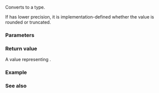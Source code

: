 {{cpp/chrono/system_clock/title|to_time_t}}
{{cpp/chrono/system_clock/navbar}}
{{dcl begin}}
{{dcl|since=c++11|
static std::time_t to_time_t( const time_point&amp; t ) noexcept;
}}
{{dcl end}}

Converts {{c|t}} to a {{lc|std::time_t}} type. 

If {{lc|std::time_t}} has lower precision, it is implementation-defined whether the value is rounded or truncated.

===Parameters===
{{par begin}}
{{par|t|system clock time point to convert}}
{{par end}}

===Return value===
A {{lc|std::time_t}} value representing {{c|t}}.

===Example===
{{example
|Get the current time as a {{lc|std::time_t}} two ways. 
|code=
#include &lt;chrono&gt;
#include &lt;ctime&gt;
#include &lt;iostream&gt;
#include &lt;thread&gt;
using namespace std::chrono_literals;

int main()
{
    // The old way
    std::time_t oldt = std::time({});

    std::this_thread::sleep_for(2700ms);

    // The new way
    auto const now = std::chrono::system_clock::now();
    std::time_t newt = std::chrono::system_clock::to_time_t(now);

    std::cout &lt;&lt; "newt - oldt == " &lt;&lt; newt - oldt &lt;&lt; " s\n";
}
|p=true
|output=
newt - oldt == 3 s
}}

===See also===
{{dsc begin}}
{{dsc inc|cpp/chrono/system_clock/dsc from_time_t}}
{{dsc end}}

{{langlinks|de|es|fr|it|ja|pt|ru|zh}}